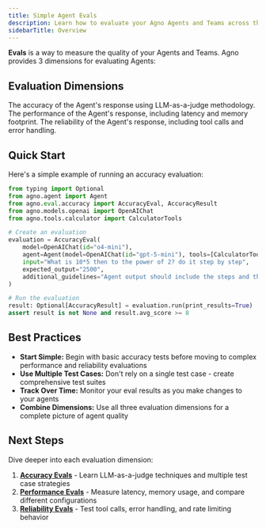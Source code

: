 ```yaml
---
title: Simple Agent Evals
description: Learn how to evaluate your Agno Agents and Teams across three key dimensions - accuracy (using LLM-as-a-judge), performance (runtime and memory), and reliability (tool calls).
sidebarTitle: Overview
---
```


**Evals** is a way to measure the quality of your Agents and Teams. Agno provides 3 dimensions for evaluating Agents:

## Evaluation Dimensions

<CardGroup cols={3}>
  <Card title="Accuracy" icon="bullseye" href="/concepts/evals/accuracy">
    The accuracy of the Agent's response using LLM-as-a-judge methodology.
  </Card>
  <Card title="Performance" icon="stopwatch" href="/concepts/evals/performance">
    The performance of the Agent's response, including latency and memory footprint.
  </Card>
  <Card title="Reliability" icon="shield-check" href="/concepts/evals/reliability">
    The reliability of the Agent's response, including tool calls and error handling.
  </Card>
</CardGroup>

## Quick Start

Here's a simple example of running an accuracy evaluation:

```python quick_eval.py
from typing import Optional
from agno.agent import Agent
from agno.eval.accuracy import AccuracyEval, AccuracyResult
from agno.models.openai import OpenAIChat
from agno.tools.calculator import CalculatorTools

# Create an evaluation
evaluation = AccuracyEval(
    model=OpenAIChat(id="o4-mini"),
    agent=Agent(model=OpenAIChat(id="gpt-5-mini"), tools=[CalculatorTools()]),
    input="What is 10*5 then to the power of 2? do it step by step",
    expected_output="2500",
    additional_guidelines="Agent output should include the steps and the final answer.",
)

# Run the evaluation
result: Optional[AccuracyResult] = evaluation.run(print_results=True)
assert result is not None and result.avg_score >= 8
```

## Best Practices

- **Start Simple:** Begin with basic accuracy tests before moving to complex performance and reliability evaluations
- **Use Multiple Test Cases:** Don't rely on a single test case - create comprehensive test suites
- **Track Over Time:** Monitor your eval results as you make changes to your agents
- **Combine Dimensions:** Use all three evaluation dimensions for a complete picture of agent quality

## Next Steps

Dive deeper into each evaluation dimension:

1. **[Accuracy Evals](/concepts/evals/accuracy)** - Learn LLM-as-a-judge techniques and multiple test case strategies
2. **[Performance Evals](/concepts/evals/performance)** - Measure latency, memory usage, and compare different configurations  
3. **[Reliability Evals](/concepts/evals/reliability)** - Test tool calls, error handling, and rate limiting behavior
